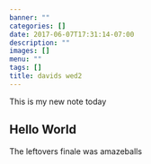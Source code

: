 ```yaml
---
banner: ""
categories: []
date: 2017-06-07T17:31:14-07:00
description: ""
images: []
menu: ""
tags: []
title: davids wed2
---
```


This is my new note today

<!--more-->

## Hello World

The leftovers finale was amazeballs
